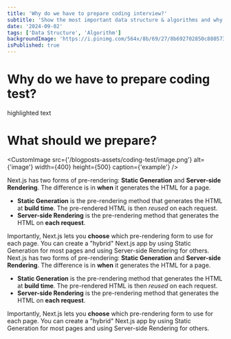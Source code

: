 ```yaml
---
title: 'Why do we have to prepare coding interview?'
subtitle: 'Show the most important data structure & algorithms and why they require coding test.'
date: '2024-09-02'
tags: ['Data Structure', 'Algorithm']
backgroundImage: 'https://i.pinimg.com/564x/8b/69/27/8b692702850c880573ad6d80346aeb6e.jpg'
isPublished: true
---
```


# Why do we have to prepare coding test?  
<Highlight>highlighted text</Highlight>  

# What should we prepare?
<CustomImage src={'/blogposts-assets/coding-test/image.png'} alt={'image'} width={400} height={500} caption={'example'} />

Next.js has two forms of pre-rendering: **Static Generation** and **Server-side Rendering**. The difference is in **when** it generates the HTML for a page.

- **Static Generation** is the pre-rendering method that generates the HTML at **build time**. The pre-rendered HTML is then _reused_ on each request.
- **Server-side Rendering** is the pre-rendering method that generates the HTML on **each request**.

Importantly, Next.js lets you **choose** which pre-rendering form to use for each page. You can create a "hybrid" Next.js app by using Static Generation for most pages and using Server-side Rendering for others.
Next.js has two forms of pre-rendering: **Static Generation** and **Server-side Rendering**. The difference is in **when** it generates the HTML for a page.

- **Static Generation** is the pre-rendering method that generates the HTML at **build time**. The pre-rendered HTML is then _reused_ on each request.
- **Server-side Rendering** is the pre-rendering method that generates the HTML on **each request**.

Importantly, Next.js lets you **choose** which pre-rendering form to use for each page. You can create a "hybrid" Next.js app by using Static Generation for most pages and using Server-side Rendering for others.